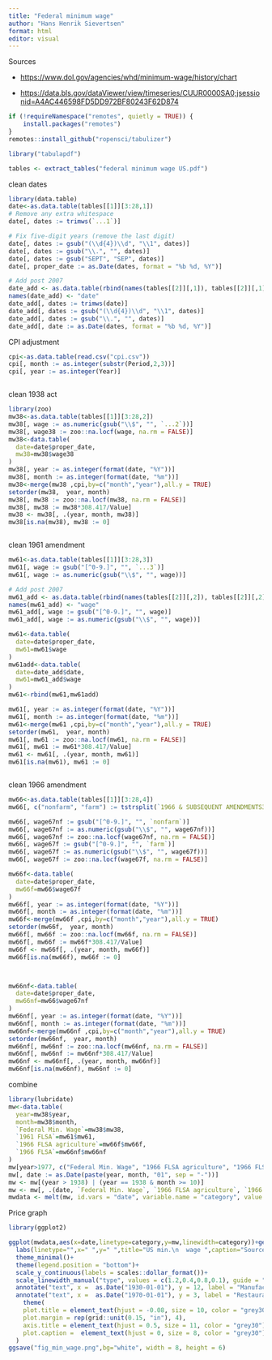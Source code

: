 ```yaml
---
title: "Federal minimum wage"
author: "Hans Henrik Sievertsen"
format: html
editor: visual
---
```


Sources

-   <https://www.dol.gov/agencies/whd/minimum-wage/history/chart>

-   <https://data.bls.gov/dataViewer/view/timeseries/CUUR0000SA0;jsessionid=A4AC446598FD5DD972BF80243F62D874>

```r
if (!requireNamespace("remotes", quietly = TRUE)) {
    install.packages("remotes")
}
remotes::install_github("ropensci/tabulizer")
```

```r
library("tabulapdf")

tables <- extract_tables("federal minimum wage US.pdf")
```

clean dates

```r
library(data.table)
date<-as.data.table(tables[[1]][3:28,1])
# Remove any extra whitespace
date[, dates := trimws(`...1`)]

# Fix five-digit years (remove the last digit)
date[, dates := gsub("(\\d{4})\\d", "\\1", dates)]
date[, dates := gsub("\\.", "", dates)]
date[, dates := gsub("SEPT", "SEP", dates)]
date[, proper_date := as.Date(dates, format = "%b %d, %Y")]

# Add post 2007
date_add <- as.data.table(rbind(names(tables[[2]][,1]), tables[[2]][,1]))
names(date_add) <- "date"
date_add[, dates := trimws(date)]
date_add[, dates := gsub("(\\d{4})\\d", "\\1", dates)]
date_add[, dates := gsub("\\.", "", dates)]
date_add[, date := as.Date(dates, format = "%b %d, %Y")]

```

CPI adjustment

```r
cpi<-as.data.table(read.csv("cpi.csv"))
cpi[, month := as.integer(substr(Period,2,3))]
cpi[, year := as.integer(Year)]



```

clean 1938 act

```r
library(zoo)
mw38<-as.data.table(tables[[1]][3:28,2])
mw38[, wage := as.numeric(gsub("\\$", "", `...2`))]
mw38[, wage38 := zoo::na.locf(wage, na.rm = FALSE)]
mw38<-data.table(
  date=date$proper_date,
  mw38=mw38$wage38
)
mw38[, year := as.integer(format(date, "%Y"))]
mw38[, month := as.integer(format(date, "%m"))]
mw38<-merge(mw38 ,cpi,by=c("month","year"),all.y = TRUE)
setorder(mw38,  year, month)
mw38[, mw38 := zoo::na.locf(mw38, na.rm = FALSE)]
mw38[, mw38 := mw38*308.417/Value]
mw38 <- mw38[, .(year, month, mw38)]
mw38[is.na(mw38), mw38 := 0]



```

clean 1961 amendment

```r
mw61<-as.data.table(tables[[1]][3:28,3])
mw61[, wage := gsub("[^0-9.]", "", `...3`)]
mw61[, wage := as.numeric(gsub("\\$", "", wage))]

# Add post 2007
mw61_add <- as.data.table(rbind(names(tables[[2]][,2]), tables[[2]][,2]))
names(mw61_add) <- "wage"
mw61_add[, wage := gsub("[^0-9.]", "", wage)]
mw61_add[, wage := as.numeric(gsub("\\$", "", wage))]

mw61<-data.table(
  date=date$proper_date,
  mw61=mw61$wage
)
mw61add<-data.table(
  date=date_add$date,
  mw61=mw61_add$wage
)
mw61<-rbind(mw61,mw61add)

mw61[, year := as.integer(format(date, "%Y"))]
mw61[, month := as.integer(format(date, "%m"))]
mw61<-merge(mw61 ,cpi,by=c("month","year"),all.y = TRUE)
setorder(mw61,  year, month)
mw61[, mw61 := zoo::na.locf(mw61, na.rm = FALSE)]
mw61[, mw61 := mw61*308.417/Value]
mw61 <- mw61[, .(year, month, mw61)]
mw61[is.na(mw61), mw61 := 0]



```

clean 1966 amendment

```r

mw66<-as.data.table(tables[[1]][3:28,4])
mw66[, c("nonfarm", "farm") := tstrsplit(`1966 & SUBSEQUENT AMENDMENTS3`, " ")]

mw66[, wage67nf := gsub("[^0-9.]", "", `nonfarm`)]
mw66[, wage67nf := as.numeric(gsub("\\$", "", wage67nf))]
mw66[, wage67nf := zoo::na.locf(wage67nf, na.rm = FALSE)]
mw66[, wage67f := gsub("[^0-9.]", "", `farm`)]
mw66[, wage67f := as.numeric(gsub("\\$", "", wage67f))]
mw66[, wage67f := zoo::na.locf(wage67f, na.rm = FALSE)]

mw66f<-data.table(
  date=date$proper_date,
  mw66f=mw66$wage67f
)
mw66f[, year := as.integer(format(date, "%Y"))]
mw66f[, month := as.integer(format(date, "%m"))]
mw66f<-merge(mw66f ,cpi,by=c("month","year"),all.y = TRUE)
setorder(mw66f,  year, month)
mw66f[, mw66f := zoo::na.locf(mw66f, na.rm = FALSE)]
mw66f[, mw66f := mw66f*308.417/Value]
mw66f <- mw66f[, .(year, month, mw66f)]
mw66f[is.na(mw66f), mw66f := 0]



mw66nf<-data.table(
  date=date$proper_date,
  mw66nf=mw66$wage67nf
)
mw66nf[, year := as.integer(format(date, "%Y"))]
mw66nf[, month := as.integer(format(date, "%m"))]
mw66nf<-merge(mw66nf ,cpi,by=c("month","year"),all.y = TRUE)
setorder(mw66nf,  year, month)
mw66nf[, mw66nf := zoo::na.locf(mw66nf, na.rm = FALSE)]
mw66nf[, mw66nf := mw66nf*308.417/Value]
mw66nf <- mw66nf[, .(year, month, mw66nf)]
mw66nf[is.na(mw66nf), mw66nf := 0]

```

combine

```r
library(lubridate)
mw<-data.table(
  year=mw38$year,
  month=mw38$month,
  `Federal Min. Wage`=mw38$mw38,
  `1961 FLSA`=mw61$mw61,
  `1966 FLSA agriculture`=mw66f$mw66f,
  `1966 FLSA`=mw66nf$mw66nf
)
mw[year>1977, c("Federal Min. Wage", "1966 FLSA agriculture", "1966 FLSA") := .(`1961 FLSA`, `1961 FLSA`, `1961 FLSA`)]
mw[, date := as.Date(paste(year, month, "01", sep = "-"))]
mw <- mw[(year > 1938) | (year == 1938 & month >= 10)]
mw <- mw[, .(date, `Federal Min. Wage`, `1966 FLSA agriculture`, `1966 FLSA`,`1961 FLSA`)]
mwdata <- melt(mw, id.vars = "date", variable.name = "category", value.name = "mw")


```

Price graph

```r
library(ggplot2)

ggplot(mwdata,aes(x=date,linetype=category,y=mw,linewidth=category))+geom_line()+
  labs(linetype="",x=" ",y=" ",title="US min.\n  wage ",caption="Source: U.S. Department of Labor")+
  theme_minimal()+
  theme(legend.position = "bottom")+
  scale_y_continuous(labels = scales::dollar_format())+
  scale_linewidth_manual("type", values = c(1.2,0.4,0.8,0.1), guide = "none")+
  annotate("text", x =  as.Date("1930-01-01"), y = 12, label = "Manufacturing, ransport,\nCommunication, Wholesale,\nFinance, Real estate,\nMining, Forestry, Fishing",hjust=0,size=3)+
  annotate("text", x =  as.Date("1970-01-01"), y = 3, label = "Restaurants, Schools, Hospitals,\nNursing homes, Hotels, Laundries,\nEntertainment & recr. serv., Agriculture",hjust=0,size=3) +
    theme(
    plot.title = element_text(hjust = -0.08, size = 10, color = "grey30"),
    plot.margin = rep(grid::unit(0.15, "in"), 4),
    axis.title = element_text(hjust = 0.5, size = 11, color = "grey30"),
    plot.caption =  element_text(hjust = 0, size = 8, color = "grey30"),
  )
ggsave("fig_min_wage.png",bg="white", width = 8, height = 6)
```
